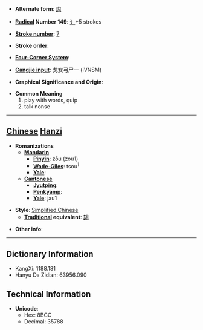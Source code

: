 * '''Alternate form''': [[謅]]

* '''[[Wiktionary:Chinese radical index| Radical]] Number 149''': [[Wiktionary:Chinese radical index 讠|讠]]+5 strokes

* '''[[Wiktionary:Chinese total strokes index|Stroke number]]''': [[Wiktionary:Chinese total strokes index 7|7]]

* '''Stroke order''': 

* '''[[Wiktionary:Chinese four corner index|Four-Corner System]]''': 

* '''[[Wiktionary:Chinese Cangjie index|Cangjie input]]''': 戈女弓尸一 (IVNSM)

* '''Graphical Significance and Origin''': 

* '''Common Meaning'''
*#play with words, quip
*# talk nonse


----

== [[Chinese]] [[Hanzi]] ==

* '''Romanizations'''
** '''[[Mandarin]]'''
*** '''[[Pinyin]]''': zōu (zou1)
*** '''[[Wade-Giles]]''': tsou<sup>1</sup>
*** '''[[Yale]]''': 
** '''[[Cantonese]]'''
*** '''[[Jyutping]]''':
*** '''[[Penkyamp]]''': 
*** '''[[Yale]]''': jau1

* '''Style''': [[Simplified Chinese]] 
** '''[[Traditional Chinese|Traditional]] equivalent''': [[謅]]

* '''Other info''': 

----

== Dictionary Information ==

* KangXi: 1188.181
* Hanyu Da Zidian: 63956.090

== Technical Information ==

* '''Unicode''':
** Hex: 8BCC
** Decimal: 35788